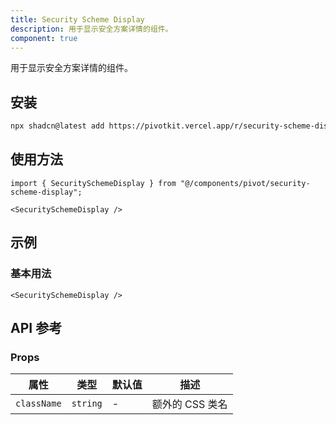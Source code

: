 ```yaml
---
title: Security Scheme Display
description: 用于显示安全方案详情的组件。
component: true
---
```


用于显示安全方案详情的组件。

<ComponentPreview name="security-scheme-display-demo" />

## 安装

```bash
npx shadcn@latest add https://pivotkit.vercel.app/r/security-scheme-display.json
```

## 使用方法

```tsx
import { SecuritySchemeDisplay } from "@/components/pivot/security-scheme-display";
```

```tsx
<SecuritySchemeDisplay />
```

## 示例

### 基本用法

```tsx
<SecuritySchemeDisplay />
```

## API 参考

### Props

| 属性        | 类型     | 默认值 | 描述            |
| ----------- | -------- | ------ | --------------- |
| `className` | `string` | -      | 额外的 CSS 类名 |
